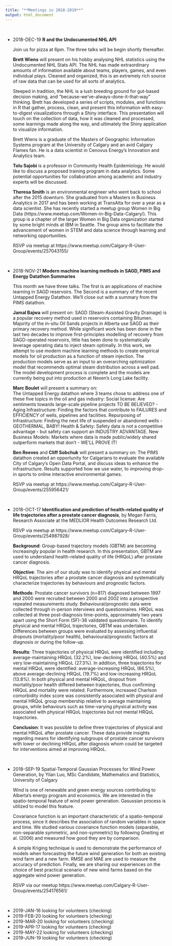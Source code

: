 ```yaml
---
title: "**Meetings in 2018-2019**"
output: html_document
---
```


<br>

* 2018-DEC-19  **R and the Undocumented NHL API**

    Join us for pizza at 6pm. The three talks will be begin shortly thereafter.

    **Brett Wiens** will present on his hobby analysing NHL statistics using the Undocumented NHL Stats API. The NHL has made extraordinary amounts of information available about teams, players, games, and even individual plays. Cleaned and organized, this is an extremely rich source of raw data that can be used for all sorts of analytics.

    Steeped in tradition, the NHL is a lush breeding ground for gut-based decision making, and “because-we’ve-always-done-it-that-way” thinking. Brett has developed a series of scripts, modules, and functions in R that gather, process, clean, and present this information with easy-to-digest visualizations through a Shiny interface. This presentation will touch on the collection of data, how it was cleaned and processed, some learnings made along the way, and ultimately the Shiny application to visualize information.

    Brett Wiens is a graduate of the Masters of Geographic Information Systems program at the University of Calgary and an avid Calgary Flames fan. He is a data scientist in Cenovus Energy’s Innovation and Analytics team.

    **Tolu Sajobi** is a professor in Community Health Epidemiology. He would like to discuss a proposed training program in data analytics. Some potential opportunities for collaboration among academic and industry experts will be discussed.

    **Theresa Smith** is an environmental engineer who went back to school after the 2015 downturn. She graduated from a Masters in Business Analytics in 2017 and has been working at TransAlta for over a year as a data scientist. She has recently started a meetup group Women in Big Data (https://www.meetup.com/Women-in-Big-Data-Calgary/). This group is a chapter of the larger Women in Big Data organization started by some bright minds at IBM in Seattle. The group aims to facilitate the advancement of women in STEM and data science through learning and networking opportunities.
    
    RSVP via meetup at https://www.meetup.com/Calgary-R-User-Group/events/257043155/


<br>


* 2018-NOV-21  **Modern machine learning methods in SAGD, PIMS and Energy Datathon Summaries**

    This month we have three talks. The first is an applications of machine learning in SAGD reservoirs. The Second is a summary of the recent Untapped Energy Datathon. We'll close out with a summary from the PIMS datathon.

    **Jamal Bajwa** will present on:  SAGD (Steam-Assisted Gravity Drainage) is a popular recovery method used in reservoirs containing Bitumen. Majority of the in-situ Oil Sands projects in Alberta use SAGD as their primary recovery method. While significant work has been done in the last two decades to improve first-principles modelling of recovery from SAGD-operated reservoirs, little has been done to systematically leverage operating data to inject steam optimally. In this work, we attempt to use modern machine learning methods to create empirical models for oil production as a function of steam injection. The production models serve as an input to an overarching optimization model that recommends optimal steam distribution across a well pad. The model development process is complete and the models are currently being put into production at Nexen's Long Lake facility.


    **Marc Boulet** will present a summary on:  
    The Untapped Energy datathon where 3 teams chose to address one of these five topics in the oil and gas industry:
    Social license: Are sentiments towards large-scale pipeline projects TO BE BELIEVED? -
    Aging Infrastructure: Finding the factors that contribute to FAILURES and EFFICIENCY of wells, pipelines and facilities.
    Repurposing of Infrastructure: Finding the next life of suspended or abandoned wells - GEOTHERMAL, BABY!
    Health & Safety: Safety data is not a competitive advantage - but safety can support an INDUSTRY ADVANTAGE.
    New Business Models: Markets where data is made public/widely shared outperform markets that don’t - WE'LL PROVE IT!


    **Ben Reeves** and **Cliff Sobchuk** will present a summary on:
    The PIMS datathon created an opportunity for Calgarians to evaluate the available City of Calgary’s Open Data Portal, and discuss ideas to enhance the infrastructure. Results supported how we use water, to improving drop-in sports to online interactive environmental games.
    
    RSVP via meetup at https://www.meetup.com/Calgary-R-User-Group/events/255956421/

<br>

* 2018-OCT-17  **Identification and prediction of health-related quality of life trajectories after a prostate cancer diagnosis**, by Megan Farris, Research Associate at the MEDLIOR Health Outcomes Research Ltd.

    RSVP via meetup at https://www.meetup.com/Calgary-R-User-Group/events/254987928/
    
    **Background**: Group-based trajectory models (GBTM) are becoming increasingly popular in health research. In this presentation, GBTM are used to understand health-related quality of life (HRQoL) after prostate cancer diagnosis.
    
    **Objective**: The aim of our study was to identify physical and mental HRQoL trajectories after a prostate cancer diagnosis and systematically characterize trajectories by behaviours and prognostic factors.
    
    **Methods**: Prostate cancer survivors (n=817) diagnosed between 1997 and 2000 were recruited between 2000 and 2002 into a prospective repeated measurements study. Behavioural/prognostic data were collected through in-person interviews and questionnaires. HRQoL was collected at three post-diagnosis time-points, approximately two years apart using the Short Form (SF)-36 validated questionnaire. To identify physical and mental HRQoL trajectories, GBTM was undertaken. Differences between groups were evaluated by assessing influential dropouts (mortality/poor health), behavioural/prognostic factors at diagnosis or during the follow-up.
    
    **Results**: Three trajectories of physical HRQoL were identified including: average-maintaining HRQoL (32.2%), low-declining HRQoL (40.5%) and very low-maintaining HRQoL (27.3%). In addition, three trajectories for mental HRQoL were identified: average-increasing HRQoL (66.5%), above average-declining HRQoL (19.7%) and low-increasing HRQoL (13.8%). In both physical and mental HRQoL, dropout from mortality/poor health differed between trajectories, thus confirming HRQoL and mortality were related. Furthermore, increased Charlson comorbidity index score was consistently associated with physical and mental HRQoL group membership relative to average maintaining groups, while behaviours such as time-varying physical activity was associated with physical HRQoL trajectories but not mental HRQoL trajectories.
    
    **Conclusion**: It was possible to define three trajectories of physical and mental HRQoL after prostate cancer. These data provide insights regarding means for identifying subgroups of prostate cancer survivors with lower or declining HRQoL after diagnosis whom could be targeted for interventions aimed at improving HRQoL.
    

<br>


* 2018-SEP-19  Spatial-Temporal Gaussian Processes for Wind Power Generation, by Yilan Luo, MSc Candidate, Mathematics and Statistics, University of Calgary

    Wind is one of renewable and green energy sources contributing to Alberta's energy program and economics. We are interested in the spatio-temporal feature of wind power generation. Gasussian process is utilized to model this feature. 
    
    Covariance function is an important characteristic of a spatio-temporal process, since it describes the association of random variables in space and time. We studied various covariance function models (separable, non-separable symmetric, and non-symmetric) by following Gneiting et al. (2006) and measured how good they are by comparison. 
    
    A simple Kriging technique is used to demonstrate the performance of models when forecasting the future wind generation for both an existing wind farm and a new farm. RMSE and MAE are used to measure the accuracy of prediction. Finally, we are sharing our experiences on the choice of best practical scenario of new wind farms based on the aggregate wind power generation.
    
    RSVP via our meetup https://www.meetup.com/Calgary-R-User-Group/events/254176561/ 



<br>
 

* 2019-JAN-16  looking for volunteers (checking)
* 2019-FEB-20  looking for volunteers (checking)
* 2019-MAR-20  looking for volunteers (checking)
* 2019-APR-17  looking for volunteers (checking)
* 2019-MAY-22  looking for volunteers (checking)
* 2019-JUN-19  looking for volunteers (checking)
